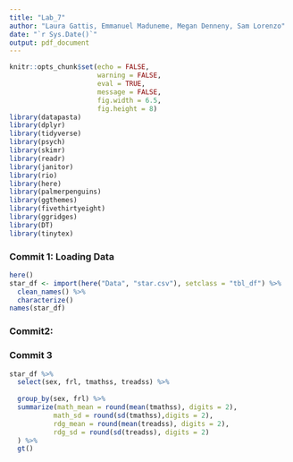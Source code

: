 ```yaml
---
title: "Lab_7"
author: "Laura Gattis, Emmanuel Maduneme, Megan Denneny, Sam Lorenzo"
date: "`r Sys.Date()`"
output: pdf_document
---
```


```r
knitr::opts_chunk$set(echo = FALSE, 
                      warning = FALSE,
                      eval = TRUE,
                      message = FALSE,
                      fig.width = 6.5, 
                      fig.height = 8)
library(datapasta)
library(dplyr)
library(tidyverse)
library(psych)
library(skimr)
library(readr)
library(janitor)
library(rio)
library(here)
library(palmerpenguins)
library(ggthemes)
library(fivethirtyeight)
library(ggridges)
library(DT)
library(tinytex)
```


### Commit 1: Loading Data 
```r
here()
star_df <- import(here("Data", "star.csv"), setclass = "tbl_df") %>% 
  clean_names() %>% 
  characterize()
names(star_df)
```

### Commit2: 

### Commit 3
```r

star_df %>% 
  select(sex, frl, tmathss, treadss) %>% 
 
  group_by(sex, frl) %>% 
  summarize(math_mean = round(mean(tmathss), digits = 2),
           math_sd = round(sd(tmathss),digits = 2),
           rdg_mean = round(mean(treadss), digits = 2),
           rdg_sd = round(sd(treadss), digits = 2)
  ) %>% 
  gt()

  
```


